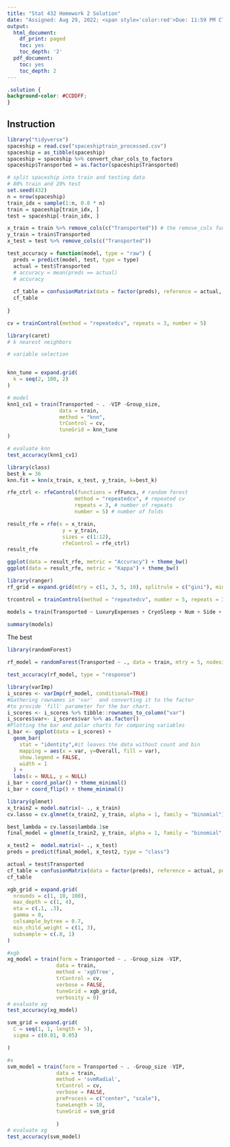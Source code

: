 ```yaml
---
title: "Stat 432 Homework 2 Solution"
date: "Assigned: Aug 29, 2022; <span style='color:red'>Due: 11:59 PM CT, Sep 15, 2022</span>"
output:
  html_document:
    df_print: paged
    toc: yes
    toc_depth: '2'
  pdf_document:
    toc: yes
    toc_depth: 2
---
```


<style>
body {
text-align: justify}
</style>

```css
.solution {
background-color: #CCDDFF;
}
```

## Instruction

```r
library("tidyverse")
spaceship = read.csv("spaceshiptrain_processed.csv")
spaceship = as_tibble(spaceship)
spaceship = spaceship %>% convert_char_cols_to_factors
spaceship$Transported = as.factor(spaceship$Transported)

```
```r
# split spaceship into train and testing data
# 80% train and 20% test
set.seed(432)
n = nrow(spaceship)
train_idx = sample(1:n, 0.8 * n)
train = spaceship[train_idx, ]
test = spaceship[-train_idx, ]

x_train = train %>% remove_cols(c("Transported")) # the remove_cols function is in dataProcessing.Rmd
y_train = train$Transported
x_test = test %>% remove_cols(c("Transported"))
```
```r
test_accuracy = function(model, type = "raw") {
  preds = predict(model, test, type = type)
  actual = test$Transported
  # accuracy = mean(preds == actual)
  # accuracy
  
  cf_table = confusionMatrix(data = factor(preds), reference = actual, positive = "True")
  cf_table
  
}

cv = trainControl(method = "repeatedcv", repeats = 3, number = 5)

```

```r
library(caret)
# k nearest neighbors

# variable selection


knn_tune = expand.grid(
  k = seq(2, 100, 2)
)

# model
knn1_cv1 = train(Transported ~ . -VIP -Group_size,
                 data = train,
                 method = "knn", 
                 trControl = cv,
                 tuneGrid = knn_tune
)

# evaluate knn
test_accuracy(knn1_cv1)
```
```r
library(class)
best_k = 36
knn.fit = knn(x_train, x_test, y_train, k=best_k)

```

```r
rfe_ctrl <- rfeControl(functions = rfFuncs, # random forest
                      method = "repeatedcv", # repeated cv
                      repeats = 3, # number of repeats
                      number = 5) # number of folds

```

```r
result_rfe = rfe(x = x_train, 
                  y = y_train, 
                  sizes = c(1:12),
                  rfeControl = rfe_ctrl)
result_rfe
```
```r
ggplot(data = result_rfe, metric = "Accuracy") + theme_bw()
ggplot(data = result_rfe, metric = "Kappa") + theme_bw()
```

```r
library(ranger)
rf_grid = expand.grid(mtry = c(1, 3, 5, 10), splitrule = c("gini"), min.node.size = c(5, 10, 20))

trcontrol = trainControl(method = "repeatedcv", number = 5, repeats = 3)

models = train(Transported ~ LuxuryExpenses + CryoSleep + Num + Side + Deck + Group_id + RegularExpenses + HomePlanet, data = train, method = "ranger", trControl = trcontrol, tuneGrid = rf_grid, num.trees = 300, respect.unordered.factors = "partition")

summary(models)

```
The best 

```r
library(randomForest)

rf_model = randomForest(Transported ~ ., data = train, mtry = 5, nodesize = 10, importance=TRUE) 
```
```r

test_accuracy(rf_model, type = "response")
```
```r
library(varImp)
i_scores <- varImp(rf_model, conditional=TRUE)
#Gathering rownames in 'var'  and converting it to the factor
#to provide 'fill' parameter for the bar chart. 
i_scores <- i_scores %>% tibble::rownames_to_column("var") 
i_scores$var<- i_scores$var %>% as.factor()
#Plotting the bar and polar charts for comparing variables
i_bar <- ggplot(data = i_scores) + 
  geom_bar(
    stat = "identity",#it leaves the data without count and bin
    mapping = aes(x = var, y=Overall, fill = var), 
    show.legend = FALSE,
    width = 1
  ) + 
  labs(x = NULL, y = NULL)
i_bar + coord_polar() + theme_minimal()
i_bar + coord_flip() + theme_minimal()
```

```r
library(glmnet)
x_train2 = model.matrix(~ ., x_train)
cv.lasso = cv.glmnet(x_train2, y_train, alpha = 1, family = "binomial")
```
```r
best_lambda = cv.lasso$lambda.1se
final_model = glmnet(x_train2, y_train, alpha = 1, family = "binomial", lambda = best_lambda)


```
```r
x_test2 =  model.matrix(~ ., x_test)
preds = predict(final_model, x_test2, type = "class")

actual = test$Transported
cf_table = confusionMatrix(data = factor(preds), reference = actual, positive = "True")
cf_table


```

```r
xgb_grid = expand.grid(
  nrounds = c(1, 10, 100),
  max_depth = c(1, 4),
  eta = c(.1, .3),
  gamma = 0,
  colsample_bytree = 0.7,
  min_child_weight = c(1, 3),
  subsample = c(.8, 1)
)

#xgb
xg_model = train(form = Transported ~ . -Group_size -VIP,
                data = train,
                method = 'xgbTree', 
                trControl = cv,
                verbose = FALSE,
                tuneGrid = xgb_grid,
                verbosity = 0)
# evaluate xg
test_accuracy(xg_model)

```
```r
svm_grid = expand.grid(
  C = seq(1, 1, length = 5),
  sigma = c(0.01, 0.05)

)

#x
svm_model = train(form = Transported ~ . -Group_size -VIP,
                data = train,
                method = 'svmRadial', 
                trControl = cv,
                verbose = FALSE,
                preProcess = c("center", "scale"),
                tuneLength = 10,
                tuneGrid = svm_grid
                
                )
# evaluate xg
test_accuracy(svm_model)

```
  
